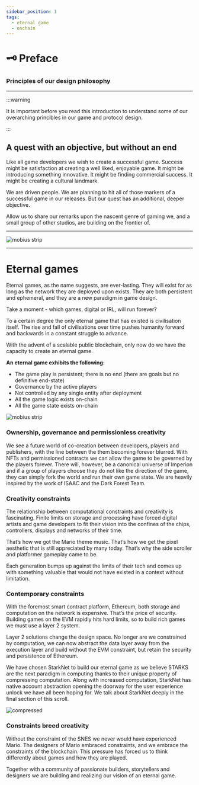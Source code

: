 ```yaml
---
sidebar_position: 1
tags:
  - eternal game
  - onchain
---
```


# 🗝️ Preface

### Principles of our design philosophy

---

:::warning

It is important before you read this introduction to understand some of our overarching princibles in our game and protocol design.

:::

## A quest with an objective, but without an end

Like all game developers we wish to create a successful game. Success might be satisfaction at creating a well liked, enjoyable game. It might be introducing something innovative. It might be finding commercial success. It might be creating a cultural landmark.

We are driven people. We are planning to hit all of those markers of a successful game in our releases. But our quest has an additional, deeper objective.

Allow us to share our remarks upon the nascent genre of gaming we, and a small group of other studios, are building on the frontier of.

---

![mobius strip](/img/mobius.jpeg)

---

# Eternal games

Eternal games, as the name suggests, are ever-lasting. They will exist for as long as the network they are deployed upon exists. They are both persistent and ephemeral, and they are a new paradigm in game design.

Take a moment - which games, digital or IRL, will run forever?

To a certain degree the only eternal game that has existed is civilisation itself. The rise and fall of civilisations over time pushes humanity forward and backwards in a constant struggle to advance.

With the advent of a scalable public blockchain, only now do we have the capacity to create an eternal game.

**An eternal game exhibits the following:**

- The game play is persistent; there is no end (there are goals but no definitive end-state)
- Governance by the active players
- Not controlled by any single entity after deployment
- All the game logic exists on-chain
- All the game state exists on-chain

![mobius strip](/img/game/eternal.png)

### Ownership, governance and permissionless creativity

We see a future world of co-creation between developers, players and publishers, with the line between the them becoming forever blurred. With NFTs and permissioned contracts we can allow the game to be governed by the players forever. There will, however, be a canonical universe of Imperion and if a group of players choose they do not like the direction of the game, they can simply fork the world and run their own game state. We are heavily inspired by the work of ISAAC and the Dark Forest Team.

### Creativity constraints

The relationship between computational constraints and creativity is fascinating. Finite limits on storage and processing have forced digital artists and game developers to fit their vision into the confines of the chips, controllers, displays and networks of their time.

That’s how we got the Mario theme music. That’s how we get the pixel aesthetic that is still appreciated by many today. That’s why the side scroller and platformer gameplay came to be.

Each generation bumps up against the limits of their tech and comes up with something valuable that would not have existed in a context without limitation.

### Contemporary constraints

With the foremost smart contract platform, Ethereum, both storage and computation on the network is expensive. That’s the price of security. Building games on the EVM rapidly hits hard limits, so to build rich games we must use a layer 2 system.

Layer 2 solutions change the design space. No longer are we constrained by computation, we can now abstract the data layer away from the execution layer and build without the EVM constraint, but retain the security and persistence of Ethereum.

We have chosen StarkNet to build our eternal game as we believe STARKS are the next paradigm in computing thanks to their unique property of compressing computation. Along with increased computation, StarkNet has native account abstraction opening the doorway for the user experience unlock we have all been hoping for. We talk about StarkNet deeply in the final section of this scroll.

![compressed](/img/game/compressed.png)

### Constraints breed creativity

Without the constraint of the SNES we never would have experienced Mario. The designers of Mario embraced constraints, and we embrace the constraints of the blockchain. This pressure has forced us to think differently about games and how they are played.

Together with a community of passionate builders, storytellers and designers we are building and realizing our vision of an eternal game.
